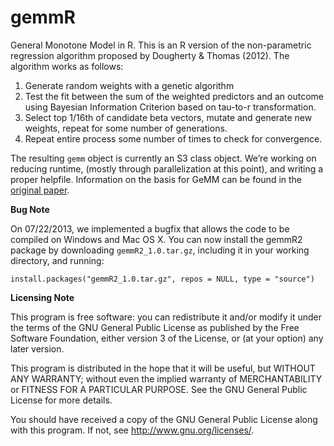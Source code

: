 gemmR
=====

General Monotone Model in R. This is an R version of the non-parametric regression algorithm proposed by Dougherty & Thomas (2012). The algorithm works as follows:

1. Generate random weights with a genetic algorithm
2. Test the fit between the sum of the weighted predictors and an outcome using Bayesian Information Criterion based on tau-to-r transformation.
3. Select top 1/16th of candidate beta vectors, mutate and generate new weights, repeat for some number of generations.
4. Repeat entire process some number of times to check for convergence.

The resulting `gemm` object is currently an S3 class object. We're working on reducing runtime, (mostly through parallelization at this point), and writing a proper helpfile. Information on the basis for GeMM can be found in the [original paper](http://www.bsos.umd.edu/psyc/dougherty/pdf%20articles/DoughertyThomas2012Rev.pdf).

**Bug Note**

On 07/22/2013, we implemented a bugfix that allows the code to be compiled on Windows and Mac OS X. You can now install the gemmR2 package by downloading `gemmR2_1.0.tar.gz`, including it in your working directory, and running:

`install.packages("gemmR2_1.0.tar.gz", repos = NULL, type = "source")`

**Licensing Note**

This program is free software: you can redistribute it and/or modify it under the terms of the GNU General Public License as published by the Free Software Foundation, either version 3 of the License, or (at your option) any later version.

This program is distributed in the hope that it will be useful, but WITHOUT ANY WARRANTY; without even the implied warranty of MERCHANTABILITY or FITNESS FOR A PARTICULAR PURPOSE.  See the GNU General Public License for more details.

You should have received a copy of the GNU General Public License along with this program.  If not, see <http://www.gnu.org/licenses/>.